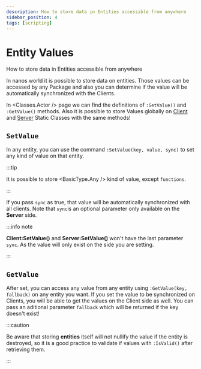 ```yaml
---
description: How to store data in Entities accessible from anywhere
sidebar_position: 4
tags: [scripting]
---
```


# Entity Values

How to store data in Entities accessible from anywhere


In nanos world it is possible to store data on entities. Those values can be accessed by any Package and also you can determine if the value will be automatically synchronized with the Clients.

In <Classes.Actor /> page we can find the definitions of `:SetValue()` and `:GetValue()` methods. Also it is possible to store Values globally on [Client](./scripting-reference/static-classes/client.mdx) and [Server](./scripting-reference/static-classes/server.mdx) Static Classes with the same methods!

## `SetValue`

In any entity, you can use the command `:SetValue(key, value, sync)` to set any kind of value on that entity.

:::tip

It is possible to store <BasicType.Any /> kind of value, except `functions`.

:::

If you pass `sync` as true, that value will be automatically synchronized with all clients. Note that `sync`is an optional parameter only available on the **Server** side.

:::info note

**Client:SetValue()** and **Server:SetValue()** won't have the last parameter `sync`. As the value will only exist on the side you are setting.

:::

## `GetValue`

After set, you can access any value from any entity using `:GetValue(key, fallback)` on any entity you want. If you set the value to be synchronized on Clients, you will be able to get the values on the Client side as well. You can pass an aditional parameter `fallback` which will be returned if the key doesn't exist!

:::caution

Be aware that storing **entities** itself will not nullify the value if the entity is destroyed, so it is a good practice to validate if values with `:IsValid()` after retrieving them.

:::

